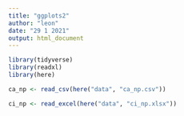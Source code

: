 ```yaml
---
title: "ggplots2"
author: "leon"
date: "29 1 2021"
output: html_document
---
```


```r
library(tidyverse)
library(readxl)
library(here)
```

```r
ca_np <- read_csv(here("data", "ca_np.csv"))
```
```r
ci_np <- read_excel(here("data", "ci_np.xlsx"))
```

